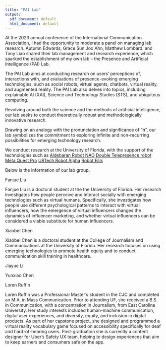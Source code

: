 ```yaml
---
title: "PAI Lab"
output:
  pdf_document: default
  html_document: default
---
```



At the 2023 annual conference of the International Communication Association, I had the opportunity to moderate a panel on managing lab research. Autumn Edwards, Grace Sun Joo Ahn, Matthew Lombard, and Tony Liao shared their lab management and research experience, which sparked the establishment of my own lab – the Presence and Artificial Intelligence (PAI) Lab. 

The PAI Lab aims at conducting research on users’ perceptions of, interactions with, and evaluations of presence-evoking emerging technologies, such as social robots, virtual agents, chatbots, virtual reality, and augmented reality. The PAI Lab also delves into topics, including explainable AI (XAI), Science and Technology Studies (STS), and ubiquitous computing. 

Revolving around both the science and the methods of artificial intelligence, our lab seeks to conduct theoretically robust and methodologically innovative research. 

Drawing on an analogy with the pronunciation and significance of “π”, our lab symbolizes the commitment to exploring infinite and non-recurring possibilities for emerging technology research.

We conduct research at the University of Florida, with the support of the technologies such as 
[Aldebaran Robot NAO](https://www.aldebaran.com/en/nao)
[Double Telepresence robot](https://www.doublerobotics.com/)
[Meta Quest Pro](https://www.meta.com/quest/quest-pro/) 
[UBTech Robot Alpha](https://www.youtube.com/watch?v=7Brb9k1zIso&t=10s)
[Robot Eilik](https://energizelab.com/)


Below is the information of our lab group. 

Fanjue Liu

Fanjue Liu is a doctoral student at the the University of Florida. Her research investigates how people perceive and interact socially with emerging technologies such as virtual humans. Specifically, she investigates how people use different psychological patterns to interact with virtual influencers, how the emergence of virtual influencers changes the dynamics of influencer marketing, and whether virtual influencers can be considered a viable substitute for human influencers.

Xiaobei Chen 

Xiaobei Chen is a doctoral student at the College of Journalism and Communications at the University of Florida. Her research focuses on using emerging technologies to promote health equity and to conduct communication skill training in healthcare. 

Jiayue Li



Yunxiao Chen 




Loren Ruffin

Loren Ruffin was a Professional Master's student in the CJC and completed an M.A. in Mass Communication. Prior to attending UF, she received a B.S. in Communication, with a concentration in Journalism, from East Carolina University. Her study interests included human-machine communication, digital user experiences, and diversity, equity, and inclusion in digital products. As part of her capstone project, she designed and programmed a virtual reality vocabulary game focused on accessibility specifically for deaf and hard-of-hearing users. Post-graduation she is currently a content designer for Uber's Safety UX team, helping to design experiences that aim to keep earners and consumers safe on the app.

